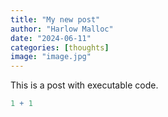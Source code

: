 ```yaml
---
title: "My new post"
author: "Harlow Malloc"
date: "2024-06-11"
categories: [thoughts]
image: "image.jpg"
---
```


This is a post with executable code.

```r
1 + 1
```
